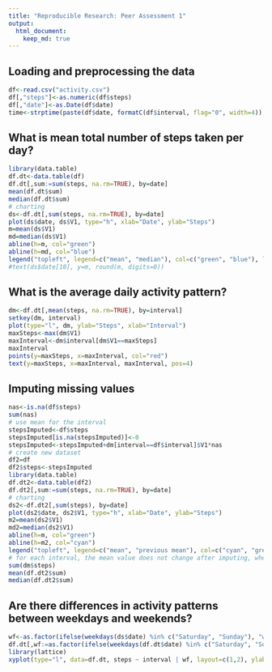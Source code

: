 ```yaml
---
title: "Reproducible Research: Peer Assessment 1"
output: 
  html_document:
    keep_md: true
---
```



## Loading and preprocessing the data
```r
df<-read.csv("activity.csv")
df[,"steps"]<-as.numeric(df$steps)
df[,"date"]<-as.Date(df$date)
time<-strptime(paste(df$date, formatC(df$interval, flag="0", width=4)), "%Y-%m-%d %H%M")
```



## What is mean total number of steps taken per day?
```r
library(data.table)
df.dt<-data.table(df)
df.dt[,sum:=sum(steps, na.rm=TRUE), by=date]
mean(df.dt$sum)
median(df.dt$sum)
# charting
ds<-df.dt[,sum(steps, na.rm=TRUE), by=date]
plot(ds$date, ds$V1, type="h", xlab="Date", ylab="Steps")
m=mean(ds$V1)
md=median(ds$V1)
abline(h=m, col="green")
abline(h=md, col="blue")
legend("topleft", legend=c("mean", "median"), col=c("green", "blue"), lty=1)
#text(ds$date[10], y=m, round(m, digits=0))
```



## What is the average daily activity pattern?
```r
dm<-df.dt[,mean(steps, na.rm=TRUE), by=interval]
setkey(dm, interval)
plot(type="l", dm, ylab="Steps", xlab="Interval")
maxSteps<-max(dm$V1)
maxInterval<-dm$interval[dm$V1==maxSteps]
maxInterval
points(y=maxSteps, x=maxInterval, col="red")
text(y=maxSteps, x=maxInterval, maxInterval, pos=4)
```



## Imputing missing values
```r
nas<-is.na(df$steps)
sum(nas)
# use mean for the interval
stepsImputed<-df$steps
stepsImputed[is.na(stepsImputed)]<-0
stepsImputed<-stepsImputed+dm[interval==df$interval]$V1*nas
# create new dataset
df2=df
df2$steps<-stepsImputed
library(data.table)
df.dt2<-data.table(df2)
df.dt2[,sum:=sum(steps, na.rm=TRUE), by=date]
# charting
ds2<-df.dt2[,sum(steps), by=date]
plot(ds2$date, ds2$V1, type="h", xlab="Date", ylab="Steps")
m2=mean(ds2$V1)
md2=median(ds2$V1)
abline(h=m, col="green")
abline(h=m2, col="cyan")
legend("topleft", legend=c("mean", "previous mean"), col=c("cyan", "green"), lty=1)
# for each interval, the mean value does not change after imputing, when mean value for that interval is used
sum(dm$steps)
mean(df.dt2$sum)
median(df.dt2$sum)
```



## Are there differences in activity patterns between weekdays and weekends?
```r
wf<-as.factor(ifelse(weekdays(ds$date) %in% c("Saturday", "Sunday"), "weekend", "weekday"))
df.dt[,wf:=as.factor(ifelse(weekdays(df.dt$date) %in% c("Saturday", "Sunday"), "weekend", "weekday"))]
library(lattice)
xyplot(type="l", data=df.dt, steps ~ interval | wf, layout=c(1,2), ylab="Steps", xlab="Interval")
```

